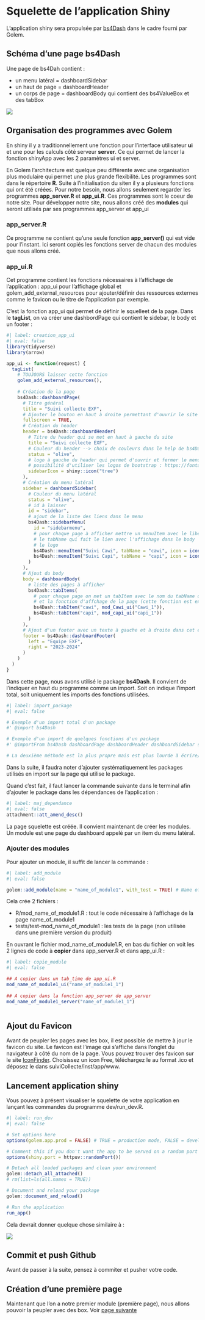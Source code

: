 # Squelette de l'application Shiny

L'application shiny sera propulsée par [bs4Dash](https://rinterface.github.io/bs4Dash/index.html) dans le cadre fourni par Golem. 

## Schéma d'une page bs4Dash

Une page de bs4Dah contient :   

- un menu latéral = dashboardSidebar   
- un haut de page = dashboardHeader   
- un corps de page = dashboardBody qui contient des bs4ValueBox et des tabBox   

![](images/PA-bs4Dash.gif)

## Organisation des programmes avec Golem

En shiny il y a traditionnellement une fonction pour l'interface utilisateur **ui** et une pour les calculs côté serveur **server**. Ce qui permet de lancer la fonction shinyApp avec les 2 paramètres ui et server.

En Golem l'architecture est quelque peu différente avec une organisation plus modulaire qui permet une plus grande flexibilité. Les programmes sont dans le répertoire **R**. Suite à l'initialisation du siten il y a plusieurs fonctions qui ont été créées.  Pour notre besoin, nous allons seulement regarder les programmes **app_server.R** et **app_ui.R**. Ces programmes sont le coeur de notre site. Pour développer notre site, nous allons créé des **modules** qui seront utilisés par ses programmes app_server et app_ui

### app_server.R

Ce programme ne contient qu'une seule fonction  **app_server()** qui est vide pour l'instant. Ici seront copiés les fonctions server de chacun des modules que nous allons créé.

### app_ui.R

Cet programme contient les fonctions nécessaires à l'affichage de l'application : app_ui pour l'affichage global et golem_add_external_resources pour ajouter/définir des ressources externes comme le favicon ou le titre de l'application par exemple. 

C'est la fonction app_ui qui permet de définir le squelleet de la page. Dans le **tagList**, on va créer une dashbordPage qui contient le sidebar, le body et un footer :

```r
#| label: creation_app_ui
#| eval: false
library(tidyverse)
library(arrow)

app_ui <- function(request) {
  tagList(
    # TOUJOURS laisser cette fonction
    golem_add_external_resources(),
    
    # Création de la page
    bs4Dash::dashboardPage(
      # Titre général
      title = "Suivi collecte EXF",
      # Ajouter le bouton en haut à droite permettant d'ouvrir le site en page complète
      fullscreen = TRUE,
      # Création du header
      header = bs4Dash::dashboardHeader(
        # Titre du header qui se met en haut à gauche du site
        title = "Suivi collecte EXF",
        # Couleur du header --> choix de couleurs dans le help de bs4Dash : ?bs4Dash::dashboardHeader
        status = "olive",
        # logo à gauche du header qui permet d'ouvrir et fermer le menu latéral
        # possibilité d'utiliser les logos de bootstrap : https://fontawesome.com/icons ou https://getbootstrap.com/docs/3.3/components/#glyphicons
        sidebarIcon = shiny::icon("tree")
      ),
      # Création du menu latéral
      sidebar = dashboardSidebar(
        # Couleur du menu latéral
        status = "olive",
        # id à laisser
        id = "sidebar",
        # ajout de la liste des liens dans le menu
        bs4Dash::sidebarMenu(
          id = "sidebarmenu",
          # pour chaque page à afficher mettre un menuItem avec le libellé affiché
          # le tabName qui fait le lien avec l'affichage dans le body
          # le logo
          bs4Dash::menuItem("Suivi Cawi", tabName = "cawi", icon = icon("globe")),
          bs4Dash::menuItem("Suivi Capi", tabName = "capi", icon = icon("person"))
        )
      ),
      # Ajout du body
      body = dashboardBody(
        # liste des pages à afficher
        bs4Dash::tabItems(
          # pour chaque page on met un tabItem avec le nom du tabName du menuItem
          # et la fonction d'affchage de la page (cette fonction est expliquée dans la suite : Ajouter des modules)
          bs4Dash::tabItem("cawi", mod_Cawi_ui("Cawi_1")),
          bs4Dash::tabItem("capi", mod_capi_ui("capi_1"))
        )
      ),
      # Ajout d'un footer avec un texte à gauche et à droite dans cet exemple.
      footer = bs4Dash::dashboardFooter(
        left = "Equipe EXF",
        right = "2023-2024"
      )
    )
  )
}
```

Dans cette page, nous avons utilisé le package **bs4Dash**. Il convient de l'indiquer en haut du programme comme un import. Soit on indique l'import total, soit uniquement les imports des fonctions utilisées.

```r
#| label: import_package
#| eval: false

# Exemple d'un import total d'un package
#' @import bs4Dash

# Exemple d'un import de quelques fonctions d'un package
#' @importFrom bs4Dash dashboardPage dashboardHeader dashboardSidebar sidebarMenu dashboardBody menuItem tabItem dashboardFooter

# La deuxième méthode est la plus propre mais est plus lourde à écrire/maintenir.

```

Dans la suite, il faudra noter d'ajouter systématiquement les packages utilisés en import sur la page qui utilise le package.

Quand c'est fait, il faut lancer la commande suivante dans le terminal afin d'ajouter le package dans les dépendances de l'application :

```r
#| label: maj_dependance
#| eval: false
attachment::att_amend_desc()

```

La page squelette est créée. Il convient maintenant de créer les modules. Un module est une page du dashboard appelé par un item du menu latéral.

### Ajouter des modules

Pour ajouter un module, il suffit de lancer la commande : 

```r
#| label: add_module
#| eval: false

golem::add_module(name = "name_of_module1", with_test = TRUE) # Name of the module

```

Cela crée 2 fichiers :

- R/mod_name_of_module1.R : tout le code nécessaire à l'affichage de la page name_of_module1
- tests/test-mod_name_of_module1 : les tests de la page (non utilisée dans une première version du produit)

En ouvrant le fichier mod_name_of_module1.R, en bas du fichier on voit les 2 lignes de code à **copier** dans app_server.R et dans app_ui.R :

```r
#| label: copie_module
#| eval: false

## A copier dans un tab_time de app_ui.R 
mod_name_of_module1_ui("name_of_module1_1")
    
## A copier dans la fonction app_server de app_server 
mod_name_of_module1_server("name_of_module1_1")



```





## Ajout du Favicon

Avant de peupler les pages avec les box, il est possible de mettre à jour le favicon du site. Le favicon est l'image qui s'affiche dans l'onglet du navigateur à côté du nom de la page. 
Vous pouvez trouver des favicon sur le site [IconFinder](https://www.iconfinder.com/). Choisissez un icon Free, téléchargez le au format .ico et déposez le dans suiviCollecte/inst/app/www.

## Lancement application shiny

Vous pouvez à présent visualiser le squelette de votre application en lançant les commandes du programme dev/run_dev.R. 

```r
#| label: run_dev
#| eval: false

# Set options here
options(golem.app.prod = FALSE) # TRUE = production mode, FALSE = development mode

# Comment this if you don't want the app to be served on a random port
options(shiny.port = httpuv::randomPort())

# Detach all loaded packages and clean your environment
golem::detach_all_attached()
# rm(list=ls(all.names = TRUE))

# Document and reload your package
golem::document_and_reload()

# Run the application
run_app()


```

Cela devrait donner quelque chose similaire à :

![](images/esea_squelette_vide.png)

## Commit et push Github

Avant de passer à la suite, pensez à commiter et pusher votre code.

## Création d'une première page

Maintenant que l'on a notre premier module (première page), nous allons pouvoir la peupler avec des box. Voir [page suivante](add_box.qmd)

